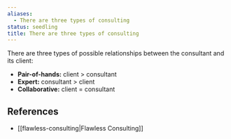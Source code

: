 ```yaml
---
aliases:
  - There are three types of consulting
status: seedling
title: There are three types of consulting
---
```

There are three types of possible relationships between the consultant and its client:

- **Pair-of-hands:** client > consultant
- **Expert:** consultant > client
- **Collaborative:** client = consultant

## References

- [[flawless-consulting|Flawless Consulting]]
